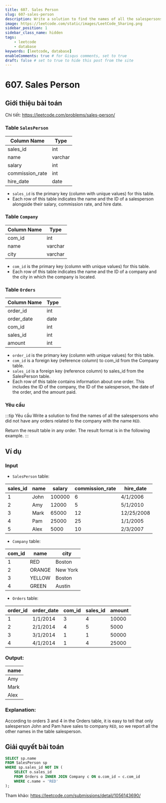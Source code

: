 ```yaml
---
title: 607. Sales Person
slug: 607-sales-person
description: Write a solution to find the names of all the salespersons who did not have any orders related to the company with the name `RED`.
image: https://leetcode.com/static/images/LeetCode_Sharing.png
sidebar_position: 1
sidebar_class_name: hidden
tags:
    - leetcode
    - database
keywords: [leetcode, database]
enableComments: true # for Gisqus comments, set to true
draft: false # set to true to hide this post from the site
---
```


# 607. Sales Person

## Giới thiệu bài toán

Chi tiết: https://leetcode.com/problems/sales-person/

### Table `SalesPerson`

| Column Name     | Type    |
| --------------- | ------- |
| sales_id        | int     |
| name            | varchar |
| salary          | int     |
| commission_rate | int     |
| hire_date       | date    |

- `sales_id` is the primary key (column with unique values) for this table.
- Each row of this table indicates the name and the ID of a salesperson alongside their salary, commission rate, and hire date.

### Table `Company`

| Column Name | Type    |
| ----------- | ------- |
| com_id      | int     |
| name        | varchar |
| city        | varchar |

- `com_id` is the primary key (column with unique values) for this table.
- Each row of this table indicates the name and the ID of a company and the city in which the company is located.
 

### Table `Orders`

| Column Name | Type |
| ----------- | ---- |
| order_id    | int  |
| order_date  | date |
| com_id      | int  |
| sales_id    | int  |
| amount      | int  |

- `order_id` is the primary key (column with unique values) for this table.
- `com_id` is a foreign key (reference column) to com_id from the Company table.
- `sales_id` is a foreign key (reference column) to sales_id from the SalesPerson table.
- Each row of this table contains information about one order. This includes the ID of the company, the ID of the salesperson, the date of the order, and the amount paid.

### Yêu cầu
:::tip Yêu cầu
Write a solution to find the names of all the salespersons who did not have any orders related to the company with the name `RED`.

Return the result table in any order. The result format is in the following example.
:::

## Ví dụ

### Input

- `SalesPerson` table:

| sales_id | name | salary | commission_rate | hire_date  |
| -------- | ---- | ------ | --------------- | ---------- |
| 1        | John | 100000 | 6               | 4/1/2006   |
| 2        | Amy  | 12000  | 5               | 5/1/2010   |
| 3        | Mark | 65000  | 12              | 12/25/2008 |
| 4        | Pam  | 25000  | 25              | 1/1/2005   |
| 5        | Alex | 5000   | 10              | 2/3/2007   |

- `Company` table:

| com_id | name   | city     |
| ------ | ------ | -------- |
| 1      | RED    | Boston   |
| 2      | ORANGE | New York |
| 3      | YELLOW | Boston   |
| 4      | GREEN  | Austin   |

- `Orders` table:

| order_id | order_date | com_id | sales_id | amount |
| -------- | ---------- | ------ | -------- | ------ |
| 1        | 1/1/2014   | 3      | 4        | 10000  |
| 2        | 2/1/2014   | 4      | 5        | 5000   |
| 3        | 3/1/2014   | 1      | 1        | 50000  |
| 4        | 4/1/2014   | 1      | 4        | 25000  |

### Output: 

| name |
| ---- |
| Amy  |
| Mark |
| Alex |

### Explanation: 

According to orders 3 and 4 in the Orders table, it is easy to tell that only salesperson John and Pam have sales to company `RED`, so we report all the other names in the table salesperson.

## Giải quyết bài toán

```sql
SELECT sp.name
FROM SalesPerson sp
WHERE sp.sales_id NOT IN (
    SELECT o.sales_id
    FROM Orders o INNER JOIN Company c ON o.com_id = c.com_id
    WHERE c.name = 'RED'
);
```

Tham khảo: https://leetcode.com/submissions/detail/1056143690/